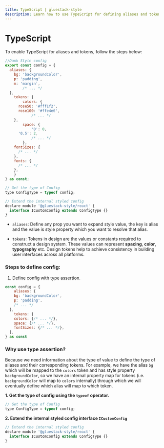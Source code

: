 ```yaml
---
title: TypeScript | gluestack-style
description: Learn how to use TypeScript for defining aliases and tokens in design systems. Achieve consistency in UI building using design tokens.
---
```



<Meta title="Getting Started/TypeScript" />

# TypeScript

To enable TypeScript for aliases and tokens, follow the steps below:

```jsx
//Dank Style config
export const config = {
  aliases: {
    bg: 'backgroundColor',
    p: 'padding',
    m: 'margin',
		/* ... */
  },
	tokens: {
		colors: {
      rose50: '#fff1f2',
      rose100: '#ffe4e6',
			/* ... */
    },
		space: {
			'0': 0,
      '0.5': 2,
			/* ... */
		},
    fontSizes: {
      /* ... */
    },
    fonts: {
      /* ... */
    },
	}
} as const;

// Get the type of Config
type ConfigType = typeof config;

// Extend the internal styled config
declare module '@gluestack-style/react' {
  interface ICustomConfig extends ConfigType {}
}
```

- `aliases`: Define any prop you want to expand style value, the key is alias and the value is style property which you want to resolve that alias.

- `tokens`: Tokens in design are the values or constants required to construct a design system. These values can represent **spacing**, **color**, **typography** etc. Design tokens help to achieve consistency in building user interfaces across all platforms.

### Steps to define config:

1. Define config with type assertion.

```jsx
const config = {
	aliases: {
    bg: 'backgroundColor',
    p: 'padding',
    /* ... */
  },
	tokens: {
    colors: {/* ... */},
    space: {/* ... */},
    fontSizes: {/* ... */},
  },
} as const
```

### Why use type assertion?

Because we need information about the type of value to define the type of aliases and their corresponding tokens.
For example, we have the alias `bg` which will be mapped to the `colors` token and has style property `backgroundColor`, so we have an internal property map for tokens (i.e. `backgroundColor` will map to `colors` internally) through which we will eventually define which alias will map to which token.

**1. Get the type of config using the `typeof` operator.**

```jsx
// Get the type of Config
type ConfigType = typeof config;
```

**2. Extend the internal styled config interface `ICustomConfig`**

```jsx
// Extend the internal styled config
declare module '@gluestack-style/react' {
  interface ICustomConfig extends ConfigType {}
}
```
